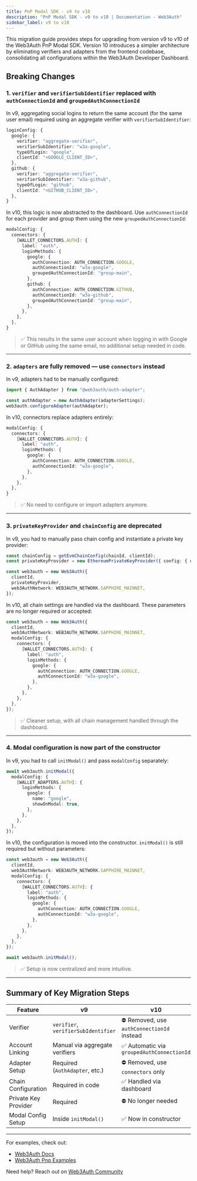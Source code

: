 ```yaml
---
title: PnP Modal SDK - v9 to v10
description: "PnP Modal SDK - v9 to v10 | Documentation - Web3Auth"
sidebar_label: v9 to v10
---
```


This migration guide provides steps for upgrading from version v9 to v10 of the Web3Auth PnP Modal
SDK. Version 10 introduces a simpler architecture by eliminating verifiers and adapters from the
frontend codebase, consolidating all configurations within the Web3Auth Developer Dashboard.

## Breaking Changes

### 1. `verifier` and `verifierSubIdentifier` replaced with `authConnectionId` and `groupedAuthConnectionId`

In v9, aggregating social logins to return the same account (for the same user email) required using
an aggregate verifier with `verifierSubIdentifier`:

```ts title="v9 - Before"
loginConfig: {
  google: {
    verifier: "aggregate-verifier",
    verifierSubIdentifier: "w3a-google",
    typeOfLogin: "google",
    clientId: "<GOOGLE_CLIENT_ID>",
  },
  github: {
    verifier: "aggregate-verifier",
    verifierSubIdentifier: "w3a-github",
    typeOfLogin: "github",
    clientId: "<GITHUB_CLIENT_ID>",
  },
}
```

In v10, this logic is now abstracted to the dashboard. Use `authConnectionId` for each provider and
group them using the new `groupedAuthConnectionId`:

```ts title="v10 - After"
modalConfig: {
  connectors: {
    [WALLET_CONNECTORS.AUTH]: {
      label: "auth",
      loginMethods: {
        google: {
          authConnection: AUTH_CONNECTION.GOOGLE,
          authConnectionId: "w3a-google",
          groupedAuthConnectionId: "group-main",
        },
        github: {
          authConnection: AUTH_CONNECTION.GITHUB,
          authConnectionId: "w3a-github",
          groupedAuthConnectionId: "group-main",
        },
      },
    },
  },
}
```

> ✅ This results in the same user account when logging in with Google or GitHub using the same
> email, no additional setup needed in code.

---

### 2. `adapters` are fully removed — use `connectors` instead

In v9, adapters had to be manually configured:

```ts title="v9 - Before"
import { AuthAdapter } from "@web3auth/auth-adapter";

const authAdapter = new AuthAdapter(adapterSettings);
web3auth.configureAdapter(authAdapter);
```

In v10, connectors replace adapters entirely:

```ts title="v10 - After"
modalConfig: {
  connectors: {
    [WALLET_CONNECTORS.AUTH]: {
      label: "auth",
      loginMethods: {
        google: {
          authConnection: AUTH_CONNECTION.GOOGLE,
          authConnectionId: "w3a-google",
        },
      },
    },
  },
}
```

> ✅ No need to configure or import adapters anymore.

---

### 3. `privateKeyProvider` and `chainConfig` are deprecated

In v9, you had to manually pass chain config and instantiate a private key provider:

```ts title="v9 - Before"
const chainConfig = getEvmChainConfig(chainId, clientId);
const privateKeyProvider = new EthereumPrivateKeyProvider({ config: { chainConfig } });

const web3auth = new Web3Auth({
  clientId,
  privateKeyProvider,
  web3AuthNetwork: WEB3AUTH_NETWORK.SAPPHIRE_MAINNET,
});
```

In v10, all chain settings are handled via the dashboard. These parameters are no longer required or
accepted:

```ts title="v10 - After"
const web3auth = new Web3Auth({
  clientId,
  web3AuthNetwork: WEB3AUTH_NETWORK.SAPPHIRE_MAINNET,
  modalConfig: {
    connectors: {
      [WALLET_CONNECTORS.AUTH]: {
        label: "auth",
        loginMethods: {
          google: {
            authConnection: AUTH_CONNECTION.GOOGLE,
            authConnectionId: "w3a-google",
          },
        },
      },
    },
  },
});
```

> ✅ Cleaner setup, with all chain management handled through the dashboard.

---

### 4. Modal configuration is now part of the constructor

In v9, you had to call `initModal()` and pass `modalConfig` separately:

```ts title="v9 - Before"
await web3auth.initModal({
  modalConfig: {
    [WALLET_ADAPTERS.AUTH]: {
      loginMethods: {
        google: {
          name: "google",
          showOnModal: true,
        },
      },
    },
  },
});
```

In v10, the configuration is moved into the constructor. `initModal()` is still required but without
parameters:

```ts title="v10 - After"
const web3auth = new Web3Auth({
  clientId,
  web3AuthNetwork: WEB3AUTH_NETWORK.SAPPHIRE_MAINNET,
  modalConfig: {
    connectors: {
      [WALLET_CONNECTORS.AUTH]: {
        label: "auth",
        loginMethods: {
          google: {
            authConnection: AUTH_CONNECTION.GOOGLE,
            authConnectionId: "w3a-google",
          },
        },
      },
    },
  },
});

await web3auth.initModal();
```

> ✅ Setup is now centralized and more intuitive.

---

## Summary of Key Migration Steps

| Feature              | v9                                  | v10                                        |
| -------------------- | ----------------------------------- | ------------------------------------------ |
| Verifier             | `verifier`, `verifierSubIdentifier` | ⛔ Removed, use `authConnectionId` instead |
| Account Linking      | Manual via aggregate verifiers      | ✅ Automatic via `groupedAuthConnectionId` |
| Adapter Setup        | Required (`AuthAdapter`, etc.)      | ⛔ Removed, use `connectors` only          |
| Chain Configuration  | Required in code                    | ✅ Handled via dashboard                   |
| Private Key Provider | Required                            | ⛔ No longer needed                        |
| Modal Config Setup   | Inside `initModal()`                | ✅ Now in constructor                      |

---

For examples, check out:

- [Web3Auth Docs](https://web3auth.io/docs/sdk/pnp/web/modal)
- [Web3Auth Pnp Examples](https://github.com/web3auth/web3auth-pnp-examples)

Need help? Reach out on [Web3Auth Community](https://web3auth.io/community)
